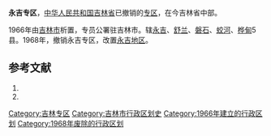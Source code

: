 '''永吉专区'''，[[中华人民共和国|中华人民共和国]][[吉林省|吉林省]]已撤销的[[专区|专区]]，在今吉林省中部。

1966年由[[吉林市|吉林市]]析置，专员公署驻吉林市。辖[[永吉县|永吉]]、[[舒兰县|舒兰]]、[[磐石县|磐石]]、[[蛟河县|蛟河]]、[[桦甸县|桦甸]]5县。1968年，撤销永吉专区，改置[[永吉地区|永吉地区]]。

== 参考文献 ==
# {{Cite book | author = 戴均良等 | title = 《中国古今地名大词典》 | location = 上海 | publisher = 上海辞书出版社 | date = 2005 | language = zh-hans }}
# {{Cite book | author = 史为乐 | title = 《中华人民共和国政区沿革（1949-2002）》 | location = 北京 | publisher = 人民出版社 | date = 2006 | language = zh-hans }}

{{吉林省历史二级政区|nocat}}
[[Category:吉林专区|Category:吉林专区]]
[[Category:吉林市行政区划史|Category:吉林市行政区划史]]
[[Category:1966年建立的行政区划|Category:1966年建立的行政区划]]
[[Category:1968年废除的行政区划|Category:1968年废除的行政区划]]